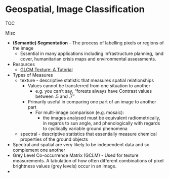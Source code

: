 # Geospatial, Image Classification

TOC


Misc

* **(Semantic) Segmentation** - The process of labelling pixels or regions of the image
	* Essential in many applications including infrastructure planning, land cover, humanitarian crisis maps and environmental assessments.
* Resources
	* [GLCM Texture: A Tutorial](https://prism.ucalgary.ca/bitstream/handle/1880/51900/texture%20tutorial%20v%203_0%20180206.pdf)
* Types of Measures
	* texture - descriptive statistic that measures spatial relationships
		* Values cannot be transferred from one situation to another
			* e.g. you can't say, "forests always have Contrast values between .5 and .7”
		* Primarily useful in comparing one part of an image to another part
			* For multi-image comparison (e.g. mosaic):
				* the images analysed must be equivalent radiometrically, in regards to sun angle, and phenologically with regards to cyclically variable ground phenomena
	* spectral - descriptive statistics that essentially measure chemical properties of the ground objects
* Spectral and spatial are very likely to be independent data and so complement one another
* Grey Level Co-occurrence Matrix (GCLM) - Used for texture measurements. A tabulation of how often different combinations of pixel brightness values (grey levels) occur in an image.
* 
























